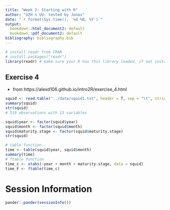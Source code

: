 ```yaml
---
title: "Week 2: Starting with R"
author: "UZH n UU: tested by Jonas"
date: "`r format(Sys.time(), '%d %B, %Y')`"
output:
  bookdown::html_document2: default
  bookdown::pdf_document2: default
bibliography: bibliography.bib
---
```


```r
# install readr from CRAN
# install.packages("readr")
library(readr) # make sure your R has this library loaded, if not install it (see line above)
```

## Exercise 4
* from https://alexd106.github.io/intro2R/exercise_4.html
```r
squid <- read.table("../data/squid1.txt", header = T, sep = "\t", stringsAsFactors = T)
summary(squid)
str(squid)
# 519 observations with 13 variables

squid$year <- factor(squid$year)
squid$month <- factor(squid$month)
squid$maturity.stage <- factor(squid$maturity.stage)
str(squid)
```
```r
# table function
time <- table(squid$year, squid$month)
summary(time)
# ftable function
time_c <- xtabs(~year + month + maturity.stage, data = squid)
time_F <- ftable(time_c)
```


# Session Information

```r
pander::pander(sessionInfo())
```


